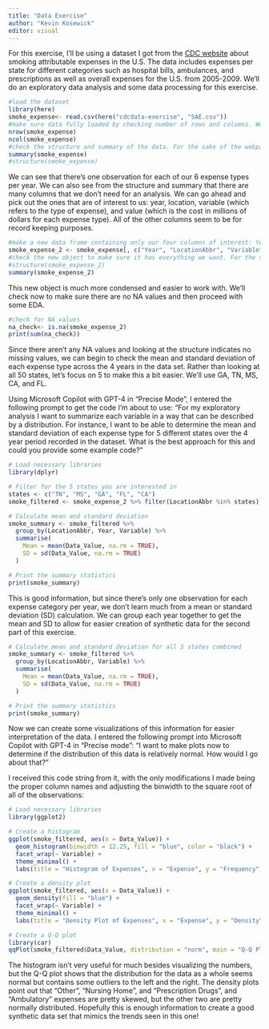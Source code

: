 ```yaml
---
title: "Data Exercise"
author: "Kevin Kosewick"
editor: visual
---
```


For this exercise, I'll be using a dataset I got from the [CDC website](https://data.cdc.gov/Health-Consequences-and-Costs/Smoking-Attributable-Mortality-Morbidity-and-Econo/ezab-8sq5/about_data) about smoking attributable expenses in the U.S. The data includes expenses per state for different categories such as hospital bills, ambulances, and prescriptions as well as overall expenses for the U.S. from 2005-2009. We'll do an exploratory data analysis and some data processing for this exercise.

```r
#load the dataset
library(here)
smoke_expense<- read.csv(here("cdcdata-exercise", "SAE.csv"))
#make sure data fully loaded by checking number of rows and columns. We should have 19 variables and 1560 observations
nrow(smoke_expense)
ncol(smoke_expense)
#check the structure and summary of the data. For the sake of the webpage, I've made the structure line an annotation, but if you're viewing this in R go ahead and delete the #
summary(smoke_expense)
#structure(smoke_expense)
```

We can see that there's one observation for each of our 6 expense types per year. We can also see from the structure and summary that there are many columns that we don't need for an analysis. We can go ahead and pick out the ones that are of interest to us: year, location, variable (which refers to the type of expense), and value (which is the cost in millions of dollars for each expense type). All of the other columns seem to be for record keeping purposes.

```r
#make a new data frame containing only our four columns of interest: Year, LocationAbbr, Variable, and Data_Value.
smoke_expense_2 <- smoke_expense[, c("Year", "LocationAbbr", "Variable", "Data_Value")]
#check the new object to make sure it has everything we want. For the sake of the webpage, I've made the structure line an annotation, but if you're viewing this in R go ahead and delete the #
#structure(smoke_expense_2)
summary(smoke_expense_2)
```

This new object is much more condensed and easier to work with. We'll check now to make sure there are no NA values and then proceed with some EDA.

```r
#check for NA values
na_check<- is.na(smoke_expense_2)
print(sum(na_check))
```

Since there aren't any NA values and looking at the structure indicates no missing values, we can begin to check the mean and standard deviation of each expense type across the 4 years in the data set. Rather than looking at all 50 states, let's focus on 5 to make this a bit easier. We'll use GA, TN, MS, CA, and FL.

Using Microsoft Copilot with GPT-4 in "Precise Mode", I entered the following prompt to get the code I'm about to use: "For my exploratory analysis I want to summarize each variable in a way that can be described by a distribution. For instance, I want to be able to determine the mean and standard deviation of each expense type for 5 different states over the 4 year period recorded in the dataset. What is the best approach for this and could you provide some example code?"

```r
# Load necessary libraries
library(dplyr)

# Filter for the 5 states you are interested in
states <- c("TN", "MS", "GA", "FL", "CA")
smoke_filtered <- smoke_expense_2 %>% filter(LocationAbbr %in% states)

# Calculate mean and standard deviation
smoke_summary <- smoke_filtered %>%
  group_by(LocationAbbr, Year, Variable) %>%
  summarise(
    Mean = mean(Data_Value, na.rm = TRUE),
    SD = sd(Data_Value, na.rm = TRUE)
  )

# Print the summary statistics
print(smoke_summary)

```

This is good information, but since there's only one observation for each expense category per year, we don't learn much from a mean or standard deviation (SD) calculation. We can group each year together to get the mean and SD to allow for easier creation of synthetic data for the second part of this exercise.

```r
# Calculate mean and standard deviation for all 5 states combined
smoke_summary <- smoke_filtered %>%
  group_by(LocationAbbr, Variable) %>%
  summarise(
    Mean = mean(Data_Value, na.rm = TRUE),
    SD = sd(Data_Value, na.rm = TRUE)
  )

# Print the summary statistics
print(smoke_summary)

```

Now we can create some visualizations of this information for easier interpretation of the data. I entered the following prompt into Microsoft Copilot with GPT-4 in "Precise mode": "I want to make plots now to determine if the distribution of this data is relatively normal. How would I go about that?"

I received this code string from it, with the only modifications I made being the proper column names and adjusting the binwidth to the square root of all of the observations:

```r
# Load necessary libraries
library(ggplot2)

# Create a histogram
ggplot(smoke_filtered, aes(x = Data_Value)) + 
  geom_histogram(binwidth = 12.25, fill = "blue", color = "black") +
  facet_wrap(~ Variable) +
  theme_minimal() +
  labs(title = "Histogram of Expenses", x = "Expense", y = "Frequency")

# Create a density plot
ggplot(smoke_filtered, aes(x = Data_Value)) + 
  geom_density(fill = "blue") +
  facet_wrap(~ Variable) +
  theme_minimal() +
  labs(title = "Density Plot of Expenses", x = "Expense", y = "Density")

# Create a Q-Q plot
library(car)
qqPlot(smoke_filtered$Data_Value, distribution = "norm", main = "Q-Q Plot of Expenses")

```

The histogram isn't very useful for much besides visualizing the numbers, but the Q-Q plot shows that the distribution for the data as a whole seems normal but contains some outliers to the left and the right. The density plots point out that "Other", "Nursing Home", and "Prescription Drugs", and "Ambulatory" expenses are pretty skewed, but the other two are pretty normally distributed. Hopefully this is enough information to create a good synthetic data set that mimics the trends seen in this one!
